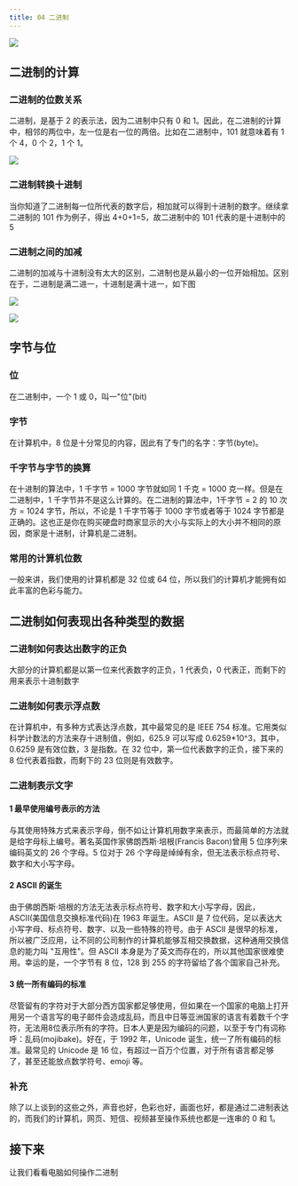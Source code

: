 ```yaml
---
title: 04 二进制
---
```

![](./目录.jpg)

<BVideo src="BV1EW411u7th" p="4" />

## 二进制的计算

### 二进制的位数关系

二进制，是基于 2 的表示法，因为二进制中只有 0 和 1。因此，在二进制的计算中，相邻的两位中，左一位是右一位的两倍。比如在二进制中，101 就意味着有 1 个 4，0 个 2，1 个 1。

![](./image1.png)

### 二进制转换十进制

当你知道了二进制每一位所代表的数字后，相加就可以得到十进制的数字。继续拿二进制的 101 作为例子，得出 4+0+1=5，故二进制中的 101 代表的是十进制中的 5

### 二进制之间的加减

二进制的加减与十进制没有太大的区别，二进制也是从最小的一位开始相加。区别在于，二进制是满二进一，十进制是满十进一，如下图

![](./image2.jpg)

![](./image3.jpg)

## 字节与位

### 位

在二进制中，一个 1 或 0，叫一"位"(bit)

### 字节

在计算机中，8 位是十分常见的内容，因此有了专门的名字：字节(byte)。

### 千字节与字节的换算

在十进制的算法中，1 千字节 = 1000 字节就如同 1 千克 = 1000 克一样。但是在二进制中，1 千字节并不是这么计算的。在二进制的算法中，1千字节 = 2 的 10 次方 = 1024 字节，所以，不论是 1 千字节等于 1000 字节或者等于 1024 字节都是正确的。这也正是你在购买硬盘时商家显示的大小与实际上的大小并不相同的原因，商家是十进制，计算机是二进制。

### 常用的计算机位数

一般来讲，我们使用的计算机都是 32 位或 64 位，所以我们的计算机才能拥有如此丰富的色彩与能力。

## 二进制如何表现出各种类型的数据

### 二进制如何表达出数字的正负

大部分的计算机都是以第一位来代表数字的正负，1 代表负，0 代表正，而剩下的用来表示十进制数字

### 二进制如何表示浮点数

在计算机中，有多种方式表达浮点数，其中最常见的是 IEEE 754 标准。它用类似科学计数法的方法来存十进制值，例如，625.9 可以写成 0.6259*10^3，其中，0.6259 是有效位数，3 是指数。在 32 位中，第一位代表数字的正负，接下来的 8 位代表着指数，而剩下的 23 位则是有效数字。

### 二进制表示文字

#### 1 最早使用编号表示的方法

与其使用特殊方式来表示字母，倒不如让计算机用数字来表示，而最简单的方法就是给字母标上编号。著名英国作家佛朗西斯·培根(Francis Bacon)曾用 5 位序列来编码英文的 26 个字母。5 位对于 26 个字母是绰绰有余，但无法表示标点符号、数字和大小写字母。

#### 2 ASCII 的诞生

由于佛朗西斯·培根的方法无法表示标点符号、数字和大小写字母，因此，ASCII(美国信息交换标准代码)在 1963 年诞生。ASCII 是 7 位代码，足以表达大小写字母、标点符号、数字、以及一些特殊的符号。由于 ASCII 是很早的标准，所以被广泛应用，让不同的公司制作的计算机能够互相交换数据，这种通用交换信息的能力叫 "互用性"。但 ASCII 本身是为了英文而存在的，所以其他国家很难使用。幸运的是，一个字节有 8 位，128 到 255 的字符留给了各个国家自己补充。

#### 3 统一所有编码的标准

尽管留有的字符对于大部分西方国家都足够使用，但如果在一个国家的电脑上打开用另一个语言写的电子邮件会造成乱码，而且中日等亚洲国家的语言有着数千个字符，无法用8位表示所有的字符。日本人更是因为编码的问题，以至于专门有词称呼：乱码(mojibake)。好在，于 1992 年，Unicode 诞生，统一了所有编码的标准。最常见的 Unicode 是 16 位，有超过一百万个位置，对于所有语言都足够了，甚至还能放点数学符号、emoji 等。

### 补充

除了以上谈到的这些之外，声音也好，色彩也好，画面也好，都是通过二进制表达的，而我们的计算机，网页、短信、视频甚至操作系统也都是一连串的 0 和 1。

## 接下来

让我们看看电脑如何操作二进制
